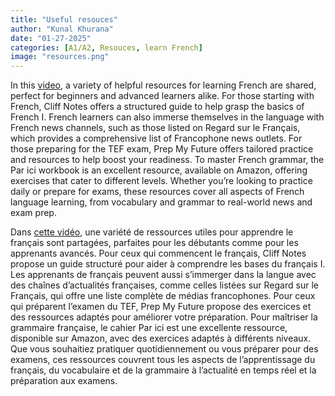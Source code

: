 ```yaml
---
title: "Useful resouces"
author: "Kunal Khurana"
date: "01-27-2025"
categories: [A1/A2, Resouces, learn French]
image: "resources.png"
---
```


::: { .content-visible when-profile="english"}

In this [video](https://www.youtube.com/watch?v=_mYxA82FvAs&t=13s), a variety of helpful resources for learning French are shared, perfect for beginners and advanced learners alike. For those starting with French, Cliff Notes offers a structured guide to help grasp the basics of French I. French learners can also immerse themselves in the language with French news channels, such as those listed on Regard sur le Français, which provides a comprehensive list of Francophone news outlets. For those preparing for the TEF exam, Prep My Future offers tailored practice and resources to help boost your readiness. To master French grammar, the Par ici workbook is an excellent resource, available on Amazon, offering exercises that cater to different levels. Whether you're looking to practice daily or prepare for exams, these resources cover all aspects of French language learning, from vocabulary and grammar to real-world news and exam prep.

:::

::: { .content-visible when-profile="french"}

Dans [cette vidéo](https://www.youtube.com/watch?v=_mYxA82FvAs&t=13s), une variété de ressources utiles pour apprendre le français sont partagées, parfaites pour les débutants comme pour les apprenants avancés. Pour ceux qui commencent le français, Cliff Notes propose un guide structuré pour aider à comprendre les bases du français I. Les apprenants de français peuvent aussi s'immerger dans la langue avec des chaînes d'actualités françaises, comme celles listées sur Regard sur le Français, qui offre une liste complète de médias francophones. Pour ceux qui préparent l'examen du TEF, Prep My Future propose des exercices et des ressources adaptés pour améliorer votre préparation. Pour maîtriser la grammaire française, le cahier Par ici est une excellente ressource, disponible sur Amazon, avec des exercices adaptés à différents niveaux. Que vous souhaitiez pratiquer quotidiennement ou vous préparer pour des examens, ces ressources couvrent tous les aspects de l'apprentissage du français, du vocabulaire et de la grammaire à l'actualité en temps réel et la préparation aux examens.


:::


